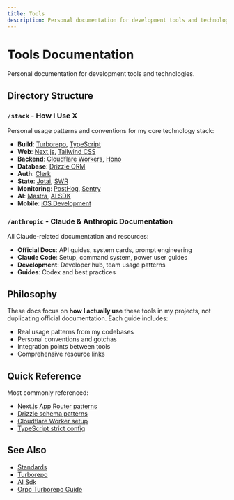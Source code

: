 ```yaml
---
title: Tools
description: Personal documentation for development tools and technologies
---
```


# Tools Documentation

Personal documentation for development tools and technologies.

## Directory Structure

### `/stack` - How I Use X
Personal usage patterns and conventions for my core technology stack:
- **Build**: [Turborepo](/tools/stack/turborepo), [TypeScript](/tools/stack/typescript)
- **Web**: [Next.js](/tools/stack/nextjs), [Tailwind CSS](/tools/stack/tailwind)
- **Backend**: [Cloudflare Workers](/tools/stack/cloudflare), [Hono](/tools/stack/hono)
- **Database**: [Drizzle ORM](/tools/stack/drizzle)
- **Auth**: [Clerk](/tools/stack/clerk)
- **State**: [Jotai](/tools/stack/jotai), [SWR](/tools/stack/swr)
- **Monitoring**: [PostHog](/tools/stack/posthog), [Sentry](/tools/stack/sentry)
- **AI**: [Mastra](/tools/stack/mastra), [AI SDK](/tools/stack/ai-sdk)
- **Mobile**: [iOS Development](/tools/stack/ios)

### `/anthropic` - Claude & Anthropic Documentation
All Claude-related documentation and resources:
- **Official Docs**: API guides, system cards, prompt engineering
- **Claude Code**: Setup, command system, power user guides
- **Development**: Developer hub, team usage patterns
- **Guides**: Codex and best practices

## Philosophy

These docs focus on **how I actually use** these tools in my projects, not duplicating official documentation. Each guide includes:
- Real usage patterns from my codebases
- Personal conventions and gotchas
- Integration points between tools
- Comprehensive resource links

## Quick Reference

Most commonly referenced:
- [Next.js App Router patterns](./stack/nextjs.md)
- [Drizzle schema patterns](./stack/drizzle.md)
- [Cloudflare Worker setup](./stack/cloudflare.md)
- [TypeScript strict config](./stack/typescript.md)

## See Also

- [Standards](/architecture/standards)
- [Turborepo](/tools/stack/turborepo)
- [AI Sdk](/tools/stack/ai-sdk)
- [Orpc Turborepo Guide](/tools/integrations/orpc-turborepo-guide)
